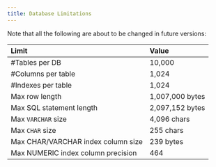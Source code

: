 ```yaml
---
title: Database Limitations 
---
```


Note that all the following are about to be changed in future versions:

| Limit | Value |
| :--- | :--- |
| #Tables per DB | 10,000 |
| #Columns per table | 1,024 |
| #Indexes per table | 1,024 |
| Max row length | 1,007,000 bytes |
| Max SQL statement length | 2,097,152 bytes |
| Max `VARCHAR` size | 4,096 chars |
| Max `CHAR` size | 255 chars |
| Max CHAR/VARCHAR index column size | 239 bytes |
| Max NUMERIC index column precision | 464 |

